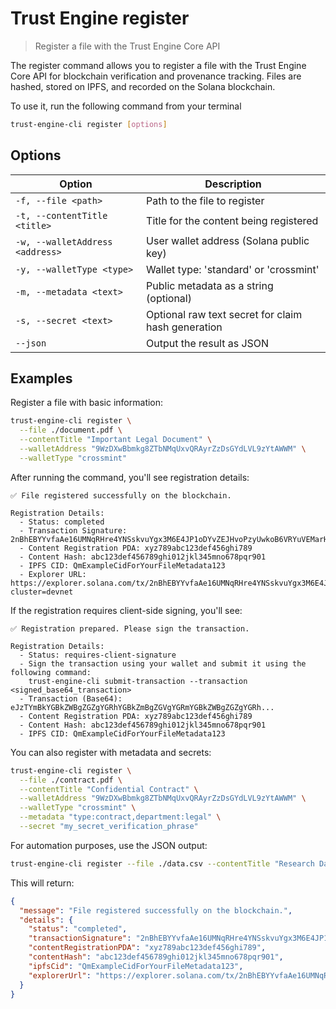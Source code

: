 # Trust Engine register

> Register a file with the Trust Engine Core API

The register command allows you to register a file with the Trust Engine Core API for blockchain verification and provenance tracking. Files are hashed, stored on IPFS, and recorded on the Solana blockchain.

To use it, run the following command from your terminal

```bash
trust-engine-cli register [options]
```

## Options

| Option                        | Description                                      |
| ----------------------------- | ------------------------------------------------ |
| `-f, --file <path>`           | Path to the file to register                     |
| `-t, --contentTitle <title>`  | Title for the content being registered          |
| `-w, --walletAddress <address>` | User wallet address (Solana public key)       |
| `-y, --walletType <type>`     | Wallet type: 'standard' or 'crossmint'          |
| `-m, --metadata <text>`       | Public metadata as a string (optional)          |
| `-s, --secret <text>`         | Optional raw text secret for claim hash generation |
| `--json`                      | Output the result as JSON                        |

## Examples

Register a file with basic information:

```bash
trust-engine-cli register \
  --file ./document.pdf \
  --contentTitle "Important Legal Document" \
  --walletAddress "9WzDXwBbmkg8ZTbNMqUxvQRAyrZzDsGYdLVL9zYtAWWM" \
  --walletType "crossmint"
```

After running the command, you'll see registration details:

```
✅ File registered successfully on the blockchain.

Registration Details:
  - Status: completed
  - Transaction Signature: 2nBhEBYYvfaAe16UMNqRHre4YNSskvuYgx3M6E4JP1oDYvZEJHvoPzyUwkoB6VRYuVEMarHNr9RxJWnyb8FnFnBg
  - Content Registration PDA: xyz789abc123def456ghi789
  - Content Hash: abc123def456789ghi012jkl345mno678pqr901
  - IPFS CID: QmExampleCidForYourFileMetadata123
  - Explorer URL: https://explorer.solana.com/tx/2nBhEBYYvfaAe16UMNqRHre4YNSskvuYgx3M6E4JP1oDYvZEJHvoPzyUwkoB6VRYuVEMarHNr9RxJWnyb8FnFnBg?cluster=devnet
```

If the registration requires client-side signing, you'll see:

```
✅ Registration prepared. Please sign the transaction.

Registration Details:
  - Status: requires-client-signature
  - Sign the transaction using your wallet and submit it using the following command:
    trust-engine-cli submit-transaction --transaction <signed_base64_transaction>
  - Transaction (Base64): eJzTYmBkYGBkZWBgZGZgYGRhYGBkZmBgZGVgYGRmYGBkZWBgZGZgYGRh...
  - Content Registration PDA: xyz789abc123def456ghi789
  - Content Hash: abc123def456789ghi012jkl345mno678pqr901
  - IPFS CID: QmExampleCidForYourFileMetadata123
```

You can also register with metadata and secrets:

```bash
trust-engine-cli register \
  --file ./contract.pdf \
  --contentTitle "Confidential Contract" \
  --walletAddress "9WzDXwBbmkg8ZTbNMqUxvQRAyrZzDsGYdLVL9zYtAWWM" \
  --walletType "crossmint" \
  --metadata "type:contract,department:legal" \
  --secret "my_secret_verification_phrase"
```

For automation purposes, use the JSON output:

```bash
trust-engine-cli register --file ./data.csv --contentTitle "Research Data" --walletAddress "9WzDXwBbmkg8ZTbNMqUxvQRAyrZzDsGYdLVL9zYtAWWM" --walletType "crossmint" --json
```

This will return:

```json
{
  "message": "File registered successfully on the blockchain.",
  "details": {
    "status": "completed",
    "transactionSignature": "2nBhEBYYvfaAe16UMNqRHre4YNSskvuYgx3M6E4JP1oDYvZEJHvoPzyUwkoB6VRYuVEMarHNr9RxJWnyb8FnFnBg",
    "contentRegistrationPDA": "xyz789abc123def456ghi789",
    "contentHash": "abc123def456789ghi012jkl345mno678pqr901",
    "ipfsCid": "QmExampleCidForYourFileMetadata123",
    "explorerUrl": "https://explorer.solana.com/tx/2nBhEBYYvfaAe16UMNqRHre4YNSskvuYgx3M6E4JP1oDYvZEJHvoPzyUwkoB6VRYuVEMarHNr9RxJWnyb8FnFnBg?cluster=devnet"
  }
}
```
